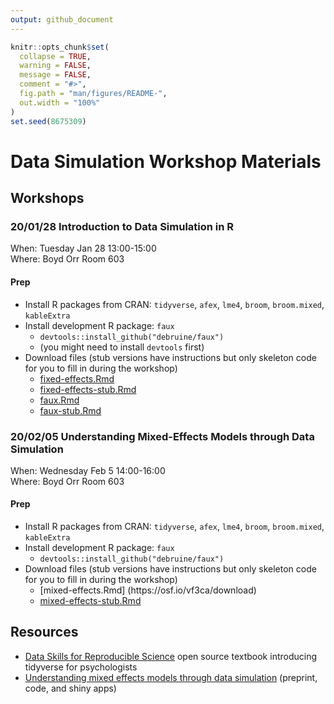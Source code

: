 ```yaml
---
output: github_document
---
```


```r
knitr::opts_chunk$set(
  collapse = TRUE,
  warning = FALSE,
  message = FALSE,
  comment = "#>",
  fig.path = "man/figures/README-",
  out.width = "100%"
)
set.seed(8675309)
```

# Data Simulation Workshop Materials

## Workshops

### 20/01/28 Introduction to Data Simulation in R

When: Tuesday Jan 28 13:00-15:00  
Where: Boyd Orr Room 603 

#### Prep

* Install R packages from CRAN: `tidyverse`, `afex`, `lme4`, `broom`, `broom.mixed`, `kableExtra`
* Install development R package: `faux`
    - `devtools::install_github("debruine/faux")`
    - (you might need to install `devtools` first)
* Download files (stub versions have instructions but only skeleton code for you to fill in during the workshop)
    - [fixed-effects.Rmd](https://osf.io/9xghp/download)
    - [fixed-effects-stub.Rmd](https://osf.io/efqwm/download)
    - [faux.Rmd](https://osf.io/wa58r/download)
    - [faux-stub.Rmd](https://osf.io/xwcpy/download)

### 20/02/05 Understanding Mixed-Effects Models through Data Simulation

When: Wednesday Feb 5 14:00-16:00  
Where: Boyd Orr Room 603

#### Prep

* Install R packages from CRAN: `tidyverse`, `afex`, `lme4`, `broom`, `broom.mixed`, `kableExtra`
* Install development R package: `faux`
    - `devtools::install_github("debruine/faux")`
* Download files (stub versions have instructions but only skeleton code for you to fill in during the workshop)
    - [mixed-effects.Rmd] (https://osf.io/vf3ca/download)
    - [mixed-effects-stub.Rmd]()

## Resources

* [Data Skills for Reproducible Science](https://psyteachr.github.io/msc-data-skills/) open source textbook introducing tidyverse for psychologists
* [Understanding mixed effects models through data simulation](https://osf.io/3cz2e/) (preprint, code, and shiny apps)

